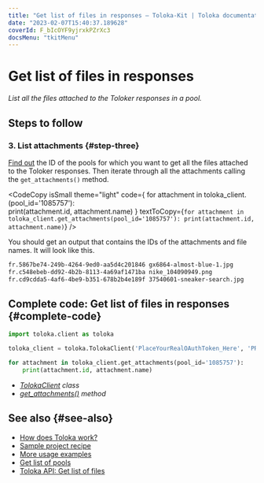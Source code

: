 ```yaml
---
title: "Get list of files in responses — Toloka-Kit | Toloka documentation"
date: "2023-02-07T15:40:37.189628"
coverId: F_bIcOYF9yjrxkPZrXc3
docsMenu: "tkitMenu"
---
```



# Get list of files in responses

_List all the files attached to the Toloker responses in a pool._

## Steps to follow

<Import/>

<Instantiate/>

### 3. List attachments {#step-three}

[Find out](/docs/toloka-kit/recipes/get-pools) the ID of the pools for which you want to get all the files attached to the Toloker responses. Then iterate through all the attachments calling the `get_attachments()` method.

<CodeCopy
  isSmall
  theme="light"
  code={
    <HighlightChildren language="python">
      for attachment in toloka_client.<Term term="get_attachments"><GetAttachments/></Term>(pool_id='1085757'):
      <br/>    print(attachment.id, attachment.name)
    </HighlightChildren>
  }
  textToCopy={`for attachment in toloka_client.get_attachments(pool_id='1085757'):
    print(attachment.id, attachment.name)`}
/>

You should get an output that contains the IDs of the attachments and file names. It will look like this.

```bash
fr.5867be74-249b-4264-9ed0-aa5d4c201846 gx6864-almost-blue-1.jpg
fr.c548ebeb-dd92-4b2b-8113-4a69af1471ba nike_104090949.png
fr.cd9cdda5-4af6-4be9-b351-678b2b4e189f 37540601-sneaker-search.jpg
```

## Complete code: Get list of files in responses {#complete-code}

```python
import toloka.client as toloka

toloka_client = toloka.TolokaClient('PlaceYourRealOAuthToken_Here', 'PRODUCTION')

for attachment in toloka_client.get_attachments(pool_id='1085757'):
    print(attachment.id, attachment.name)
```

<Note mode="tip" title="List of classes and methods used in this recipe">

- _[TolokaClient](/docs/toloka-kit/reference/toloka.client.TolokaClient) class_
- _[get_attachments()](/docs/toloka-kit/reference/toloka.client.TolokaClient.get_attachments) method_

</Note>

## See also {#see-also}

- [How does Toloka work?](/docs/guide/overview)
- [Sample project recipe](/docs/toloka-kit/recipes/learn-basics)
- [More usage examples](/docs/toloka-kit/recipes/use-cases)
- [Get list of pools](/docs/toloka-kit/recipes/get-pools)
- [Toloka API: Get list of files](https://toloka.ai/docs/api/api-reference/#get-/attachments)
